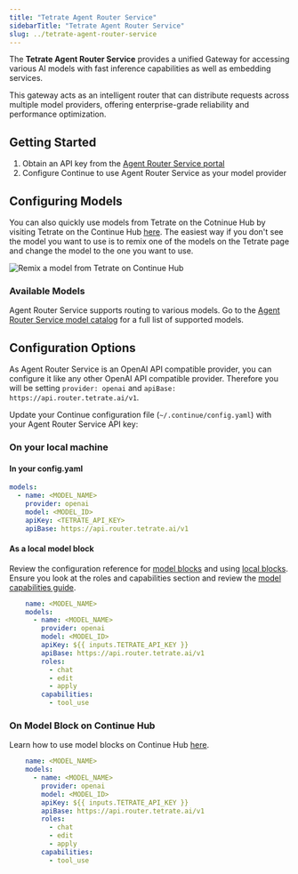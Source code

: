 ```yaml
---
title: "Tetrate Agent Router Service"
sidebarTitle: "Tetrate Agent Router Service"
slug: ../tetrate-agent-router-service
---
```


The **Tetrate Agent Router Service** provides a unified Gateway for accessing various AI models with fast inference capabilities as well as embedding services.

This gateway acts as an intelligent router that can distribute requests across multiple model providers, offering enterprise-grade reliability and performance optimization.

## Getting Started

1. Obtain an API key from the [Agent Router Service portal](https://api.router.tetrate.ai/)
2. Configure Continue to use Agent Router Service as your model provider

## Configuring Models

You can also quickly use models from Tetrate on the Cotninue Hub by visiting Tetrate on the Continue Hub [here](https://hub.continue.dev/tetrate). The easiest way if you don't see the model you want to use is to remix one of the models on the Tetrate page and change the model to the one you want to use.

![Remix a model from Tetrate on Continue Hub](../assets/tetrate-remix.png)

### Available Models

Agent Router Service supports routing to various models.
Go to the [Agent Router Service model catalog](https://router.tetrate.ai/models) for a full list of supported models.

## Configuration Options

As Agent Router Service is an OpenAI API compatible provider, you can configure it like any other OpenAI API compatible provider. Therefore you will be setting `provider: openai` and `apiBase: https://api.router.tetrate.ai/v1`.

Update your Continue configuration file (`~/.continue/config.yaml`) with your Agent Router Service API key:

### On your local machine

#### In your config.yaml

```yaml title="config.yaml"
models:
  - name: <MODEL_NAME>
    provider: openai
    model: <MODEL_ID>
    apiKey: <TETRATE_API_KEY>
    apiBase: https://api.router.tetrate.ai/v1
```

#### As a local model block

Review the configuration reference for [model blocks](/reference#models) and using [local blocks](/reference#local-blocks). Ensure you look at the roles and capabilities section and review the [model capabilities guide](/customize/deep-dives/model-capabilities).

```yaml title="model_name.yaml"
    name: <MODEL_NAME>
    models:
      - name: <MODEL_NAME>
        provider: openai
        model: <MODEL_ID>
        apiKey: ${{ inputs.TETRATE_API_KEY }}
        apiBase: https://api.router.tetrate.ai/v1
        roles:
          - chat
          - edit
          - apply
        capabilities:
          - tool_use
```

### On Model Block on Continue Hub
Learn how to use model blocks on Continue Hub [here](/hub/blocks/create-a-block).

```yaml title="model_name.yaml"
    name: <MODEL_NAME>
    models:
      - name: <MODEL_NAME>
        provider: openai
        model: <MODEL_ID>
        apiKey: ${{ inputs.TETRATE_API_KEY }}
        apiBase: https://api.router.tetrate.ai/v1
        roles:
          - chat
          - edit
          - apply
        capabilities:
          - tool_use
```
